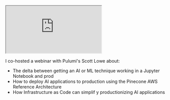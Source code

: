


<iframe 
  className="youtube-video"
  src="https://www.youtube.com/embed/GIwt3P_5b9g"
  title="YouTube video player" 
  allow="fullscreen;">
</iframe>

I co-hosted a webinar with Pulumi's Scott Lowe about: 

* The delta between getting an AI or ML technique working in a Jupyter Notebook and prod
* How to deploy AI applications to production using the Pinecone AWS Reference Architecture 
* How Infrastructure as Code can simplif y productionizing AI applications
